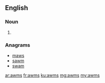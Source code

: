 ==English==

===Noun===
{{head|en}}

# {{plural of|awm}}

===Anagrams===
* [[maws#English|maws]]
* [[sawm#English|sawm]]
* [[swam#English|swam]]

[[ar:awms]]
[[fr:awms]]
[[ku:awms]]
[[mg:awms]]
[[my:awms]]